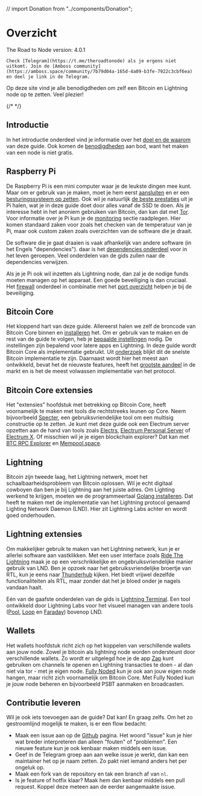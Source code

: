 // import Donation from "../components/Donation";

# Overzicht

<Callout emoji="&#x2139;">
	The Road to Node version: 4.0.1

	Check [Telegram](https://t.me/theroadtonode) als je ergens niet uitkomt. Join de [Amboss community](https://amboss.space/community/7b79d04a-165d-4a09-b3fe-7922c3cbf6ea) en deel je link in de Telegram.
</Callout>

Op deze site vind je alle benodigdheden om zelf een Bitcoin en Lightning node op te zetten. Veel plezier!

{/* <Donation /> */}

## Introductie

In het introductie onderdeel vind je informatie over het [doel en de waarom](/introductie/goal-and-why) van deze guide. Ook komen de [benodigdheden](/introductie/requirements) aan bod, want het maken van een node is niet gratis.

## Raspberry Pi

De Raspberry Pi is een mini computer waar je de leukste dingen mee kunt. Maar om er gebruik van je maken, moet je hem eerst [aansluiten](/raspberry-pi/connect-hardware) en er een [besturingssysteem op zetten](/raspberry-pi/flash-software). Ook wil je natuurlijk [de beste prestaties](/raspberry-pi/boot-from-ssd) uit je Pi halen, wat je in deze guide doet door alles vanaf de SSD te doen. Als je interesse hebt in het anoniem gebruiken van Bitcoin, dan kan dat met [Tor](/raspberry-pi/install-tor). Voor informatie over je Pi kun je de [monitoring](/raspberry-pi/monitoring) sectie raadplegen. Hier komen standaard zaken voor zoals het checken van de temperatuur van je Pi, maar ook custom zaken zoals overzichten van de software die je draait.

De software die je gaat draaien is vaak afhankelijk van andere software \(in het Engels "dependencies"\). daar is het [dependencies onderdeel](/raspberry-pi/common-dependencies) voor in het leven geroepen. Veel onderdelen van de gids zullen naar de dependencies verwijzen.

Als je je Pi ook wil inzetten als Lightning node, dan zal je de nodige funds moeten managen op het apparaat. Een goede beveiliging is dan cruciaal. Het [firewall](/raspberry-pi/firewall) onderdeel in combinatie met het [port overzicht](/raspberry-pi/port-overview) helpen je bij de beveiliging.

## Bitcoin Core

Het kloppend hart van deze guide. Allereerst halen we zelf de broncode van Bitcoin Core binnen en [installeren](/bitcoin-core/installation) het. Om er gebruik van te maken en de rest van de guide te volgen, heb je [bepaalde instellingen](/bitcoin-core/configure-and-start) nodig. De instellingen zijn bepalend voor latere apps en Lightning. In deze guide wordt Bitcoin Core als implementatie gebruikt. Uit [onderzoek](https://blog.lopp.net/bitcoin-node-performance-sync-tests/#performance-rankings) blijkt dit de snelste Bitcoin implementatie te zijn. Daarnaast wordt hier het meest aan ontwikkeld, bevat het de nieuwste features, heeft het [grootste aandeel](https://bitnodes.io/nodes/) in de markt en is het de meest volwassen implementatie van het protocol.

## Bitcoin Core extensies

Het "extensies" hoofdstuk met betrekking op Bitcoin Core, heeft voornamelijk te maken met tools die rechtstreeks leunen op Core. Neem bijvoorbeeld [Specter](/bitcoin-core-extensions/specter), een gebruiksvriendelijke tool om een multisig constructie op te zetten. Je kunt met deze guide ook een Electrum server opzetten aan de hand van tools zoals [Electrs](/bitcoin-core-extensions/electrs), [Electrum Personal Server](/bitcoin-core-extensions/electrum-personal-server) of [Electrum X](/bitcoin-core-extensions/electrum-x). Of misschien wil je je eigen blockchain explorer? Dat kan met [BTC RPC Explorer](/bitcoin-core-extensions/btc-rpx-explorer) en [Mempool.space](/bitcoin-core-extensions/mempool.space).

## Lightning

Bitcoin zijn tweede laag, het Lightning netwerk, moet het schaalbaarheidsprobleem van Bitcoin oplossen. Wil je echt digitaal cowboyen dan ben je bij Lightning aan het juiste adres. Om Lighting werkend te krijgen, moeten we de programmeertaal [Golang installeren](/raspberry-pi/common-dependencies#golang). Dat heeft te maken met de implementatie van het Lightning protocol genaamd Lighting Network Daemon \(LND\). Hier zit Lightning Labs achter en wordt goed onderhouden.

## Lightning extensies

Om makkelijker gebruik te maken van het Lightning netwerk, kun je er allerlei software aan vastklikken. Met een user interface zoals [Ride The Lightning](/lightning-extensions/ride-the-lightning) maak je op een verschrikkelijke en ongebruiksvriendelijke manier gebruik van LND. Ben je opzoek naar het gebruiksvriendelijke broertje van RTL, kun je eens naar [Thunderhub](/lightning-extensions/thunderhub) kijken. Het biedt vrijwel dezelfde functionaliteiten als RTL, maar zonder dat het je bloed onder je nagels vandaan haalt.

Eén van de gaafste onderdelen van de gids is [Lightning Terminal](/lightning-extensions/lightning-terminal). Een tool ontwikkeld door Lightning Labs voor het visueel managen van andere tools \([Pool](/lightning-extensions/pool), [Loop](/lightning-extensions/loop) en [Faraday](/lightning-extensions/faraday)\) bovenop LND.

## Wallets

Het wallets hoofdstuk richt zich op het koppelen van verschillende wallets aan jouw node. Zowel je bitcoin als lightning node worden ondersteunt door verschillende wallets. Zo wordt er uitgelegd hoe je de app [Zap](/wallets/zap) kunt gebruiken om channels te openen en Lightning transacties te doen - al dan niet via tor - met je eigen node. [Fully Noded](/wallets/fully-noded) kun je ook aan jouw eigen node hangen, maar richt zich voornamelijk om Bitcoin Core. Met Fully Noded kun je jouw node beheren en bijvoorbeeld PSBT aanmaken en broadcasten.

## Contributie leveren

Wil je ook iets toevoegen aan de guide? Dat kan! En graag zelfs. Om het zo gestroomlijnd mogelijk te maken, is er een flow bedacht:

* Maak een issue aan op de [Github](https://github.com/bitdeal-nl/theroadtonode/issues) pagina. Het woord "issue" kun je hier wat breder interpreteren dan alleen "fouten" of "problemen". Een nieuwe feature kun je ook kenbaar maken middels een issue.
* Geef in de Telegram groep aan aan welke issue je werkt, dan kan een maintainer het op je naam zetten. Zo pakt niet iemand anders het per ongeluk op.
* Maak een fork van de repository en tak een branch af van `nl`.
* Is je feature of hotfix klaar? Maak hem dan kenbaar middels een pull request. Koppel deze meteen aan de eerder aangemaakte issue.

